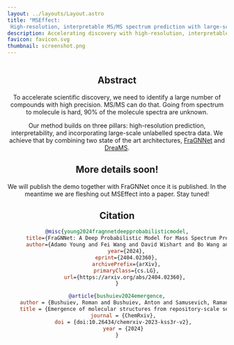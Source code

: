 ```yaml
---
layout: ../layouts/Layout.astro
title: "MSEffect:
 High-resolution, interpretable MS/MS spectrum prediction with large-scale spectra data"
description: Accelerating discovery with high-resolution, interpretable MS/MS spectrum prediction
favicon: favicon.svg
thumbnail: screenshot.png
---
```







<Header
  title={frontmatter.title}
  authors={[
    {
      name: "Andreas Burger",
      url: "https://www.andreas-burger.com/",
      institution: "University of Toronto",
    },
    {
      name: "Adamo Young",
      url: "https://adamoyoung.github.io/",
      institution: "University of Toronto",
    },
    {
      name: "Fei Wang",
      url: "https://www.linkedin.com/in/fei-wang-584a3743/",
      institution: "University of Alberta",
    },
    {
      name: "Luke Zhang",
      url: "https://www.linkedin.com/in/luke-zhang-8022b712b/",
      institution: "University of Toronto",
    },
    {
      name: "Rory Gao",
      url: "https://www.linkedin.com/in/rorygao/",
      institution: "University of Toronto",
    },
    {
      name: "Filip Jozefov",
      url: " https://www.linkedin.com/in/filip-jozefov-55b9a61a0/",
      institution: "IOCB Prague",
    },
    {
      name: "Roman Bushuiev",
      url: "https://www.linkedin.com/in/roman-bushuiev/",
      institution: "IOCB Prague",
    },
  ]}
  conference="🌟 Enveda Seedling Prize Winner and 2nd place overall at the Evolved Bio x ML Hackathon 2024 🌟"
  />

<Figure>
<Image source={prediction} altText="MSEffect prediction" />
</Figure>

<HighlightedSection>

## Abstract

To accelerate scientific discovery, we need to identify a large number of compounds with high precision. 
MS/MS can do that. Going from spectrum to molecule is hard, 90% of the molecule spectra are unknown.

Our method builds on three pillars: high-resolution prediction, interpretability, and incorporating large-scale unlabelled spectra data.
We achieve that by combining two state of the art architectures, [FraGNNet](https://arxiv.org/abs/2404.02360) and [DreaMS](https://chemrxiv.org/engage/chemrxiv/article-details/6626775021291e5d1d61967f).

</HighlightedSection>

<Figure>
    <YouTubeVideo videoId="X6AlzlAQ18E" />
</Figure>

## More details soon!
We will publish the demo together with FraGNNet once it is published. 
In the meantime we are fleshing out MSEffect into a paper. Stay tuned!


## Citation

```bibtex
@misc{young2024fragnnetdeepprobabilisticmodel,
      title={FraGNNet: A Deep Probabilistic Model for Mass Spectrum Prediction}, 
      author={Adamo Young and Fei Wang and David Wishart and Bo Wang and Hannes Röst and Russ Greiner},
      year={2024},
      eprint={2404.02360},
      archivePrefix={arXiv},
      primaryClass={cs.LG},
      url={https://arxiv.org/abs/2404.02360}, 
}

@article{bushuiev2024emergence,
    author = {Bushuiev, Roman and Bushuiev, Anton and Samusevich, Raman and Brungs, Corinna and Sivic, Josef and Pluskal, Tomáš},
    title = {Emergence of molecular structures from repository-scale self-supervised learning on tandem mass spectra},
    journal = {ChemRxiv},
    doi = {doi:10.26434/chemrxiv-2023-kss3r-v2},
    year = {2024}
}
```